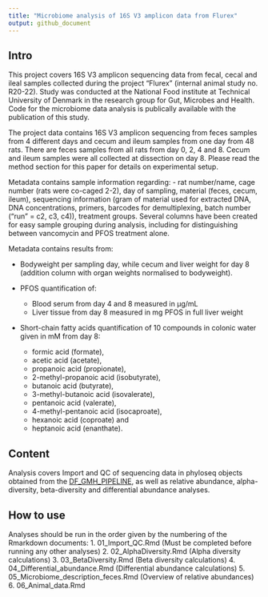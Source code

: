 ```yaml
---
title: "Microbiome analysis of 16S V3 amplicon data from Flurex"
output: github_document
---
```


## Intro

This project covers  16S V3 amplicon sequencing data from fecal, cecal and ileal samples collected during the project "Flurex" (internal animal study no. R20-22). Study was conducted at the National Food institute at Technical University of Denmark in the research group for Gut, Microbes and Health. Code for the microbiome data analysis is publically available with the publication of this study.

The project data contains 16S V3 amplicon sequencing from feces samples from 4 different days and cecum and ileum samples from one day from 48 rats. There are feces samples from all rats from day 0, 2, 4 and 8. Cecum and ileum samples were all collected at dissection on day 8. Please read the method section for this paper for details on experimental setup.

Metadata contains sample information regarding:
- rat number/name, cage number (rats were co-caged 2-2), day of sampling, material (feces, cecum, ileum), sequencing information (gram of material used for extracted DNA, DNA concentrations, primers, barcodes for demultiplexing, batch number ("run" = c2, c3, c4)), treatment groups. Several columns have been created for easy sample grouping during analysis, including for distinguishing between vancomycin and PFOS treatment alone. 

Metadata contains results from:

- Bodyweight per sampling day, while cecum and liver weight for day 8 (addition column with organ weights normalised to bodyweight).

- PFOS quantification of:
  + Blood serum from day 4 and 8 measured in µg/mL
  + Liver tissue from day 8 measured in mg PFOS in full liver weight

- Short-chain fatty acids quantification of 10 compounds in colonic water given in mM from day 8:
  + formic acid (formate), 
  + acetic acid (acetate), 
  + propanoic acid (propionate), 
  + 2-methyl-propanoic acid (isobutyrate), 
  + butanoic acid (butyrate), 
  + 3-methyl-butanoic acid (isovalerate), 
  + pentanoic acid (valerate), 
  + 4-methyl-pentanoic acid (isocaproate), 
  + hexanoic acid (coproate) and 
  + heptanoic acid (enanthate).

## Content

Analysis covers Import and QC of sequencing data in phyloseq objects obtained from the [DF_GMH_PIPELINE](https://github.com/MSMortensen/DF_GMH_pipeline), as well as relative abundance, alpha-diversity, beta-diversity and differential abundance analyses.

## How to use

Analyses should be run in the order given by the numbering of the Rmarkdown documents:
  1. 01_Import_QC.Rmd (Must be completed before running any other analyses)
  2. 02_AlphaDiversity.Rmd (Alpha diversity calculations)
  3. 03_BetaDiversity.Rmd (Beta diversity calculations)
  4. 04_Differential_abundance.Rmd (Differential abundance calculations)
  5. 05_Microbiome_description_feces.Rmd (Overview of relative abundances)
  6. 06_Animal_data.Rmd
